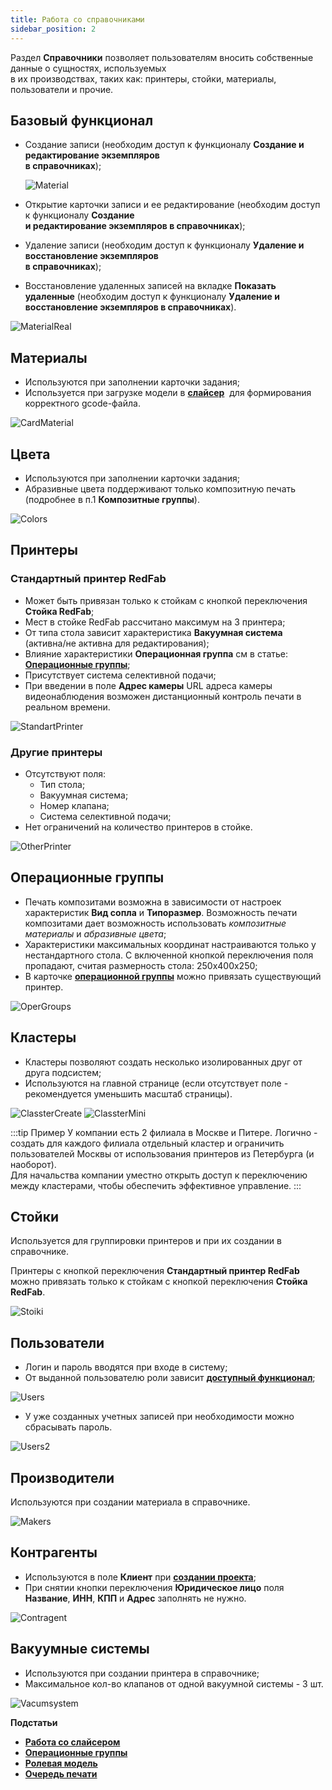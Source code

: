 ```yaml
---
title: Работа со справочниками
sidebar_position: 2
---
```

Раздел **Справочники** позволяет пользователям вносить собственные данные о сущностях, используемых\
в их производствах, таких как: принтеры, стойки, материалы, пользователи и прочие.

## Базовый функционал 

- Создание записи (необходим доступ к функционалу **Создание и редактирование экземпляров\
в справочниках**);
  
  ![Material](./img/Material.png)

- Открытие карточки записи и ее редактирование (необходим доступ к функционалу **Создание\
и редактирование экземпляров в справочниках**);
- Удаление записи (необходим доступ к функционалу **Удаление и восстановление экземпляров\
в справочниках**);
- Восстановление удаленных записей на вкладке **Показать удаленные** (необходим доступ к функционалу 
**Удаление и восстановление экземпляров в справочниках**).

![MaterialReal](./img/MaterialReal.png)

## Материалы 

- Используются при заполнении карточки задания;
- Используется при загрузке модели в [**слайсер**](/docs/Slicer/) 
для формирования корректного gcode-файла.

![CardMaterial](./img/CardMaterial.png)

## Цвета 

- Используются при заполнении карточки задания;
- Абразивные цвета поддерживают только композитную печать (подробнее в п.1 **Композитные группы**).

![Colors](./img/Colors.png)

## Принтеры 

### Стандартный принтер RedFab 

- Может быть привязан только к стойкам с кнопкой переключения **Стойка RedFab**;
- Мест в стойке RedFab рассчитано максимум на 3 принтера;
- От типа стола зависит характеристика **Вакуумная система** (активна/не активна для редактирования);
- Влияние характеристики **Операционная группа** см в статье: [**Операционные группы**](/docs/StartWithMES/PrintQueue/PrintQueueRules/OperationalGroups);
- Присутствует система селективной подачи;
- При введении в поле **Адрес камеры** URL адреса камеры видеонаблюдения возможен дистанционный
 контроль печати в реальном времени.

![StandartPrinter](./img/StandartPrinter.png)

### Другие принтеры

- Отсутствуют поля:
  - Тип стола;
  - Вакуумная система;
  - Номер клапана;
  - Система селективной подачи;
- Нет ограничений на количество принтеров в стойке.

![OtherPrinter](./img/OtherPrinter.png)

## Операционные группы 

- Печать композитами возможна в зависимости от настроек характеристик **Вид сопла** и **Типоразмер**.
 Возможность печати композитами дает возможность использовать *композитные материалы* 
 и *абразивные цвета*;
- Характеристики максимальных координат настраиваются только у нестандартного стола. С включенной
кнопкой переключения поля пропадают, считая размерность стола: 250х400х250;
- В карточке [**операционной группы**](/docs/StartWithMES/PrintQueue/PrintQueueRules/OperationalGroups)
можно привязать существующий принтер.

![OperGroups](./img/OperGroups.png)

## Кластеры 

- Кластеры позволяют создать несколько изолированных друг от друга подсистем;
- Используются на главной странице (если отсутствует поле - рекомендуется уменьшить масштаб страницы).

![ClassterCreate](./img/ClassterCreate.png)
![ClassterMini](./img/ClassterMini.png)

:::tip Пример
      У компании есть 2 филиала в Москве и Питере. Логично - создать для каждого филиала отдельный 
      кластер и ограничить пользователей Москвы от использования принтеров из Петербурга (и наоборот).\
      Для начальства компании уместно открыть доступ к переключению между кластерами, чтобы обеспечить 
      эффективное управление.
:::

## Стойки 

Используется для группировки принтеров и при их создании в справочнике.

Принтеры с кнопкой переключения **Стандартный принтер RedFab** можно привязать только к стойкам с кнопкой переключения
 **Стойка RedFab**.

![Stoiki](./img/Stoiki.png)

## Пользователи 

- Логин и пароль вводятся при входе в систему;
- От выданной пользователю роли зависит [**доступный функционал**](/docs/StartWithMES/RoleModel);

![Users](./img/Users.png)

- У уже созданных учетных записей при необходимости можно сбрасывать пароль.

![Users2](./img/Users2.png)

## Производители 

Используются при создании материала в справочнике.

![Makers](./img/Makers.png)

## Контрагенты 

- Используются в поле **Клиент** при [**создании проекта**](/docs/StartWithMES/PrintQueue/#проекты);
- При снятии кнопки переключения **Юридическое лицо** поля **Название**, **ИНН**, **КПП** и **Адрес** 
заполнять не нужно.

![Contragent](./img/Contragent.png)

## Вакуумные системы 

- Используются при создании принтера в справочнике;
- Максимальное кол-во клапанов от одной вакуумной системы - 3 шт.

![Vacumsystem](./img/Vacumsystem.png)

**Подстатьи**
- [**Работа со слайсером**](https://mes-docs.onrender.com/docs/Slicer/)
- [**Операционные группы**](https://mes-docs.onrender.com/docs/StartWithMES/PrintQueue/PrintQueueRules/OperationalGroups)
- [**Ролевая модель**](https://mes-docs.onrender.com/docs/StartWithMES/RoleModel)
- [**Очередь печати**](https://mes-docs.onrender.com/docs/StartWithMES/PrintQueue/)

